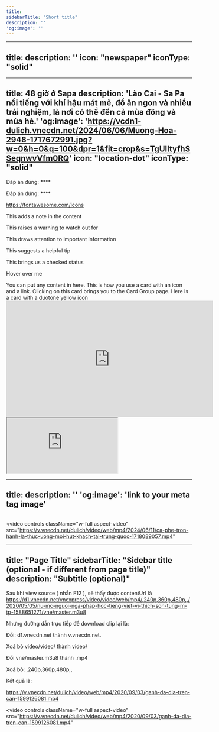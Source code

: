 ```yaml
---
title:
sidebarTitle: "Short title"
description: ''
'og:image': ''
---
```


---
title: 
description: ''
icon: "newspaper"
iconType: "solid"
---

---
title: 48 giờ ở Sapa
description: '**Lào Cai** - Sa Pa nổi tiếng với khí hậu mát mẻ, đồ ăn ngon và nhiều trải nghiệm, là nơi có thể đến cả mùa đông và mùa hè.'
'og:image': 'https://vcdn1-dulich.vnecdn.net/2024/06/06/Muong-Hoa-2948-1717672991.jpg?w=0&h=0&q=100&dpr=1&fit=crop&s=TgUIItyfhSSeqnwvVfm0RQ'
icon: "location-dot"
iconType: "solid"
---

<Accordion title="I am an Accordion.">
    Đáp án đúng: **** 
</Accordion>

<Frame caption="">
    <img src="" />
</Frame>

Đáp án đúng: **** 

https://fontawesome.com/icons


<Note>This adds a note in the content</Note>

<Warning>This raises a warning to watch out for</Warning>

<Info>This draws attention to important information</Info>

<Tip>This suggests a helpful tip</Tip>

<Check>This brings us a checked status</Check>

<Tooltip tip="This is a tooltip!">Hover over me</Tooltip>

<Accordion title="I am an Accordion.">
  You can put any content in here.
</Accordion>

<Card title="Click on me" icon="link" href="/content/components/card-group">
  This is how you use a card with an icon and a link. Clicking on this card
  brings you to the Card Group page.
</Card>

<Card title="Colored Card" icon="lightbulb" iconType="duotone" color="#ca8b04">
  Here is a card with a duotone yellow icon
</Card>

<iframe
  width="560"
  height="315"
  src="https://www.youtube.com/embed/4KzFe50RQkQ"
  title="YouTube video player"
  frameborder="0"
  allow="accelerometer; autoplay; clipboard-write; encrypted-media; gyroscope; picture-in-picture"
  allowfullscreen
></iframe>

<iframe src="https://www.youtube.com/embed/4KzFe50RQkQ"> </iframe>

---
title: 
description: ''
'og:image': 'link to your meta tag image'
---

<Frame caption="">
    <img src="" />
</Frame>


<video
  controls
  className="w-full aspect-video"
  src="https://v.vnecdn.net/dulich/video/web/mp4/2024/06/11/ca-phe-tron-hanh-la-thuc-uong-moi-hut-khach-tai-trung-quoc-1718089057.mp4"
></video>


---
title: "Page Title"
sidebarTitle: "Sidebar title (optional - if different from page title)"
description: "Subtitle (optional)"
---

Sau khi view source ( nhần F12 ), sẽ thấy được  contentUrl là https://d1.vnecdn.net/vnexpress/video/video/web/mp4/,240p,360p,480p,,/2020/05/05/nu-mc-nguoi-nga-phap-hoc-tieng-viet-vi-thich-son-tung-m-tp-1588651271/vne/master.m3u8

Nhưng đường dẫn trực tiếp để download clip lại là:

 Đổi: d1.vnecdn.net thành v.vnecdn.net.

 Xoá bỏ video/video/ thành video/ 

 Đổi vne/master.m3u8 thành .mp4 

 Xoá bỏ: ,240p,360p,480p,,

Kết quả là:


https://v.vnecdn.net/dulich/video/web/mp4/2020/09/03/ganh-da-dia-tren-can-1599126081.mp4


<video
  controls
  className="w-full aspect-video"
  src="https://v.vnecdn.net/dulich/video/web/mp4/2020/09/03/ganh-da-dia-tren-can-1599126081.mp4"
></video>